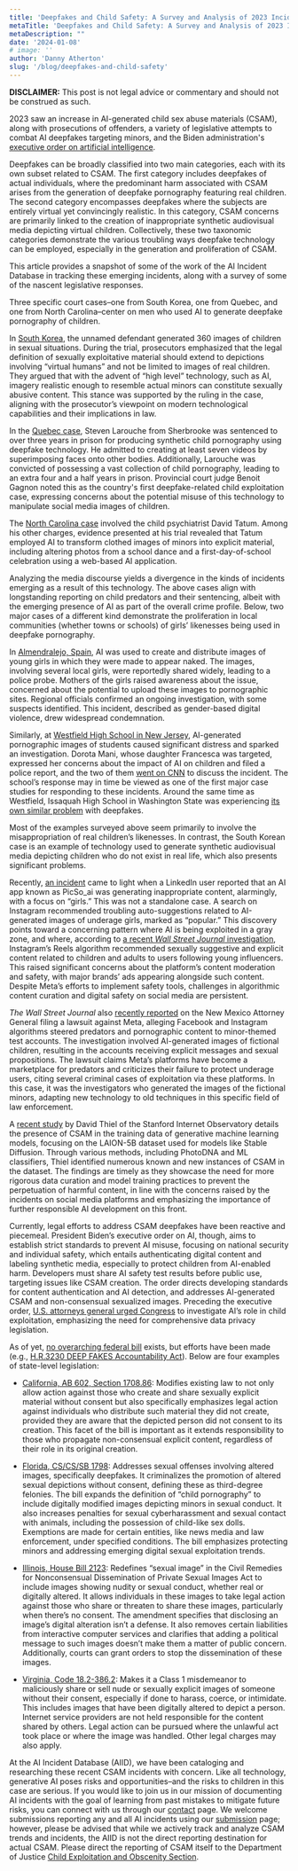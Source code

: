 ```yaml
---
title: 'Deepfakes and Child Safety: A Survey and Analysis of 2023 Incidents and Responses'
metaTitle: 'Deepfakes and Child Safety: A Survey and Analysis of 2023 Incidents and Responses'
metaDescription: ""
date: '2024-01-08'
# image: ''
author: 'Danny Atherton'
slug: '/blog/deepfakes-and-child-safety'
---
```


**DISCLAIMER:** This post is not legal advice or commentary and should not be construed as such.

2023 saw an increase in AI-generated child sex abuse materials (CSAM), along with prosecutions of offenders, a variety of legislative attempts to combat AI deepfakes targeting minors, and the Biden administration's [executive order on artificial intelligence](https://www.whitehouse.gov/briefing-room/presidential-actions/2023/10/30/executive-order-on-the-safe-secure-and-trustworthy-development-and-use-of-artificial-intelligence/).

Deepfakes can be broadly classified into two main categories, each with its own subset related to CSAM. The first category includes deepfakes of actual individuals, where the predominant harm associated with CSAM arises from the generation of deepfake pornography featuring real children. The second category encompasses deepfakes where the subjects are entirely virtual yet convincingly realistic. In this category, CSAM concerns are primarily linked to the creation of inappropriate synthetic audiovisual media depicting virtual children. Collectively, these two taxonomic categories demonstrate the various troubling ways deepfake technology can be employed, especially in the generation and proliferation of CSAM.

This article provides a snapshot of some of the work of the AI Incident Database in tracking these emerging incidents, along with a survey of some of the nascent legislative responses.

Three specific court cases–one from South Korea, one from Quebec, and one from North Carolina–center on men who used AI to generate deepfake pornography of children. 

In [South Korea](https://incidentdatabase.ai/cite/600), the unnamed defendant generated 360 images of children in sexual situations. During the trial, prosecutors emphasized that the legal definition of sexually exploitative material should extend to depictions involving “virtual humans” and not be limited to images of real children. They argued that with the advent of “high level” technology, such as AI, imagery realistic enough to resemble actual minors can constitute sexually abusive content. This stance was supported by the ruling in the case, aligning with the prosecutor’s viewpoint on modern technological capabilities and their implications in law.

In the [Quebec case](https://incidentdatabase.ai/cite/604), Steven Larouche from Sherbrooke was sentenced to over three years in prison for producing synthetic child pornography using deepfake technology. He admitted to creating at least seven videos by superimposing faces onto other bodies. Additionally, Larouche was convicted of possessing a vast collection of child pornography, leading to an extra four and a half years in prison. Provincial court judge Benoit Gagnon noted this as the country's first deepfake-related child exploitation case, expressing concerns about the potential misuse of this technology to manipulate social media images of children.

The [North Carolina case](https://incidentdatabase.ai/cite/605) involved the child psychiatrist David Tatum. Among his other charges, evidence presented at his trial revealed that Tatum employed AI to transform clothed images of minors into explicit material, including altering photos from a school dance and a first-day-of-school celebration using a web-based AI application. 

Analyzing the media discourse yields a divergence in the kinds of incidents emerging as a result of this technology. The above cases align with longstanding reporting on child predators and their sentencing, albeit with the emerging presence of AI as part of the overall crime profile. Below, two major cases of a different kind demonstrate the proliferation in local communities (whether towns or schools) of girls’ likenesses being used in deepfake pornography.

In [Almendralejo, Spain](https://incidentdatabase.ai/cite/610), AI was used to create and distribute images of young girls in which they were made to appear naked. The images, involving several local girls, were reportedly shared widely, leading to a police probe. Mothers of the girls raised awareness about the issue, concerned about the potential to upload these images to pornographic sites. Regional officials confirmed an ongoing investigation, with some suspects identified. This incident, described as gender-based digital violence, drew widespread condemnation.

Similarly, at [Westfield High School in New Jersey](https://incidentdatabase.ai/cite/597), AI-generated pornographic images of students caused significant distress and sparked an investigation. Dorota Mani, whose daughter Francesca was targeted, expressed her concerns about the impact of AI on children and filed a police report, and the two of them [went on CNN](https://www.cnn.com/2023/11/04/us/new-jersey-high-school-deepfake-porn/index.html) to discuss the incident. The school’s response may in time be viewed as one of the first major case studies for responding to these incidents. Around the same time as Westfield, Issaquah High School in Washington State was experiencing [its own similar problem](https://incidentdatabase.ai/cite/617) with deepfakes.

Most of the examples surveyed above seem primarily to involve the misappropriation of real children’s likenesses. In contrast, the South Korean case is an example of technology used to generate synthetic audiovisual media depicting children who do not exist in real life, which also presents significant problems.

Recently, [an incident](https://incidentdatabase.ai/cite/576/) came to light when a LinkedIn user reported that an AI app known as PicSo_ai was generating inappropriate content, alarmingly, with a focus on “girls.” This was not a standalone case. A search on Instagram recommended troubling auto-suggestions related to AI-generated images of underage girls, marked as “popular.”  This discovery points toward a concerning pattern where AI is being exploited in a gray zone, and where, according to [a recent *Wall Street Journal* investigation](https://www.wsj.com/tech/meta-instagram-video-algorithm-children-adult-sexual-content-72874155?mod=hp_lead_pos7), Instagram’s Reels algorithm recommended sexually suggestive and explicit content related to children and adults to users following young influencers. This raised significant concerns about the platform’s content moderation and safety, with major brands’ ads appearing alongside such content. Despite Meta’s efforts to implement safety tools, challenges in algorithmic content curation and digital safety on social media are persistent.

*The Wall Street Journal* also [recently reported](https://www.wsj.com/tech/facebook-and-instagram-steer-predators-to-children-new-mexico-attorney-general-alleges-in-lawsuit-b76a5b04?mod=Searchresults_pos1&page=1) on the New Mexico Attorney General filing a lawsuit against Meta, alleging Facebook and Instagram algorithms steered predators and pornographic content to minor-themed test accounts. The investigation involved AI-generated images of fictional children, resulting in the accounts receiving explicit messages and sexual propositions. The lawsuit claims Meta’s platforms have become a marketplace for predators and criticizes their failure to protect underage users, citing several criminal cases of exploitation via these platforms. In this case, it was the investigators who generated the images of the fictional minors, adapting new technology to old techniques in this specific field of law enforcement.

A [recent study](https://stacks.stanford.edu/file/druid:kh752sm9123/ml_training_data_csam_report-2023-12-21.pdf) by David Thiel of the Stanford Internet Observatory details the presence of CSAM in the training data of generative machine learning models, focusing on the LAION-5B dataset used for models like Stable Diffusion. Through various methods, including PhotoDNA and ML classifiers, Thiel identified numerous known and new instances of CSAM in the dataset. The findings are timely as they showcase the need for more rigorous data curation and model training practices to prevent the perpetuation of harmful content, in line with the concerns raised by the incidents on social media platforms and emphasizing the importance of further responsible AI development on this front.

Currently, legal efforts to address CSAM deepfakes have been reactive and piecemeal. President Biden’s executive order on AI, though, aims to establish strict standards to prevent AI misuse, focusing on national security and individual safety, which entails authenticating digital content and labeling synthetic media, especially to protect children from AI-enabled harm. Developers must share AI safety test results before public use, targeting issues like CSAM creation. The order directs developing standards for content authentication and AI detection, and addresses AI-generated CSAM and non-consensual sexualized images. Preceding the executive order, [U.S. attorneys general urged Congress](https://www.scag.gov/media/pvehppkm/54-state-ags-urge-study-of-ai-and-harmful-impacts-on-children.pdf) to investigate AI’s role in child exploitation, emphasizing the need for comprehensive data privacy legislation.

As of yet, [no overarching federal bill](https://www.nbcnews.com/news/us-news/little-recourse-teens-girls-victimized-ai-deepfake-nudes-rcna126399) exists, but efforts have been made (e.g., [H.R.3230 DEEP FAKES Accountability Act](https://www.congress.gov/bill/116th-congress/house-bill/3230)). Below are four examples of state-level legislation:

* [California, AB 602, Section 1708.86](https://pluralpolicy.com/app/legislative-tracking/bill/details/state-ca-20192020-ab602/202869): Modifies existing law to not only allow action against those who create and share sexually explicit material without consent but also specifically emphasizes legal action against individuals who distribute such material they did not create, provided they are aware that the depicted person did not consent to its creation. This facet of the bill is important as it extends responsibility to those who propagate non-consensual explicit content, regardless of their role in its original creation.

* [Florida, CS/CS/SB 1798](https://www.flsenate.gov/Session/Bill/2022/1798/?Tab=BillText): Addresses sexual offenses involving altered images, specifically deepfakes. It criminalizes the promotion of altered sexual depictions without consent, defining these as third-degree felonies. The bill expands the definition of “child pornography” to include digitally modified images depicting minors in sexual conduct. It also increases penalties for sexual cyberharassment and sexual contact with animals, including the possession of child-like sex dolls. Exemptions are made for certain entities, like news media and law enforcement, under specified conditions. The bill emphasizes protecting minors and addressing emerging digital sexual exploitation trends.

* [Illinois, House Bill 2123](https://legiscan.com/IL/bill/HB2123/2023): Redefines “sexual image” in the Civil Remedies for Nonconsensual Dissemination of Private Sexual Images Act to include images showing nudity or sexual conduct, whether real or digitally altered. It allows individuals in these images to take legal action against those who share or threaten to share these images, particularly when there’s no consent. The amendment specifies that disclosing an image’s digital alteration isn’t a defense. It also removes certain liabilities from interactive computer services and clarifies that adding a political message to such images doesn’t make them a matter of public concern. Additionally, courts can grant orders to stop the dissemination of these images.

* [Virginia, Code 18.2-386.2](https://law.lis.virginia.gov/vacode/title18.2/chapter8/section18.2-386.2/): Makes it a Class 1 misdemeanor to maliciously share or sell nude or sexually explicit images of someone without their consent, especially if done to harass, coerce, or intimidate. This includes images that have been digitally altered to depict a person. Internet service providers are not held responsible for the content shared by others. Legal action can be pursued where the unlawful act took place or where the image was handled. Other legal charges may also apply.

At the AI Incident Database (AIID), we have been cataloging and researching these recent CSAM incidents with concern. Like all technology, generative AI poses risks and opportunities–and the risks to children in this case are serious. If you would like to join us in our mission of documenting AI incidents with the goal of learning from past mistakes to mitigate future risks, you can connect with us through our [contact](https://incidentdatabase.ai/contact/) page. We welcome submissions reporting any and all AI incidents using our [submission](https://incidentdatabase.ai/apps/submit/) page; however, please be advised that while we actively track and analyze CSAM trends and incidents, the AIID is not the direct reporting destination for actual CSAM. Please direct the reporting of CSAM itself to the Department of Justice [Child Exploitation and Obscenity Section](https://www.justice.gov/criminal/criminal-ceos/report-violations).